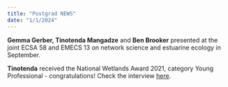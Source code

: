 ```yaml
---
title: "Postgrad NEWS"
date: "1/1/2024"
---
```


**Gemma Gerber, Tinotenda Mangadze** and **Ben Brooker** presented at the joint ECSA 58 and EMECS 13 on network science and estuarine ecology in September.

**Tinotenda** received the National Wetlands Award 2021, category Young Professional - congratulations! Check the interview [here](https://www.youtube.com/watch?v=wKbY1YzlKvU).
